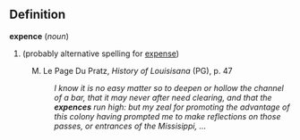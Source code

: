 ==Definition==

<b>expence</b> (<i>noun</i>)
# (probably alternative spelling for [[expense]])
: M. Le Page Du Pratz, <i>History of Louisisana </i> (PG), p. 47
:: <i>I know it is no easy matter so to deepen or hollow the channel of a bar, that it may never after need clearing, and that the <b>expences</b> run high: but my zeal for promoting the advantage of this colony having prompted me to make reflections on those passes, or entrances of the Missisippi, ...</i>